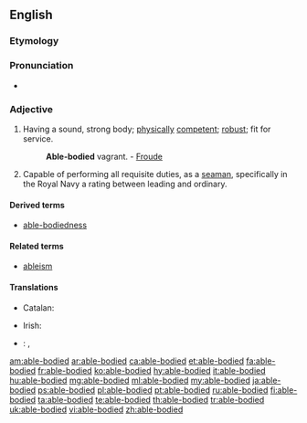 ==English==

===Etymology===
{{rfe}}

===Pronunciation===
* {{a|US}} {{IPA|/ˈei.bl̩ˌbɑ.did/|lang=en}}

===Adjective===
{{en-adj|head=[[able]]-[[body|bodied]]}}

# Having a sound, strong body; [[physically]] [[competent]]; [[robust]]; fit for service.
#: '''Able-bodied''' vagrant. - [[w:James Anthony Froude|Froude]]
# {{context|nautical|lang=en}} Capable of performing all requisite duties, as a [[seaman]], specifically in the Royal Navy a rating between leading and ordinary.

====Derived terms====
* [[able-bodiedness]]

====Related terms====
* [[ableism]]

====Translations====
{{trans-top|having a sound, strong body; physically competent; robust}}
* Catalan: {{t|ca|robust}}
{{trans-mid}}
* Irish: {{t|ga|infheidhme}}
{{trans-bottom}}

{{checktrans-top}}
* {{ttbc|vi}}: {{t-check|vi|khoẻ mạnh}}, {{t-check|vi|đủ tiêu chuẩn sức khoẻ}}
{{trans-bottom}}

[[am:able-bodied]]
[[ar:able-bodied]]
[[ca:able-bodied]]
[[et:able-bodied]]
[[fa:able-bodied]]
[[fr:able-bodied]]
[[ko:able-bodied]]
[[hy:able-bodied]]
[[it:able-bodied]]
[[hu:able-bodied]]
[[mg:able-bodied]]
[[ml:able-bodied]]
[[my:able-bodied]]
[[ja:able-bodied]]
[[ps:able-bodied]]
[[pl:able-bodied]]
[[pt:able-bodied]]
[[ru:able-bodied]]
[[fi:able-bodied]]
[[ta:able-bodied]]
[[te:able-bodied]]
[[th:able-bodied]]
[[tr:able-bodied]]
[[uk:able-bodied]]
[[vi:able-bodied]]
[[zh:able-bodied]]